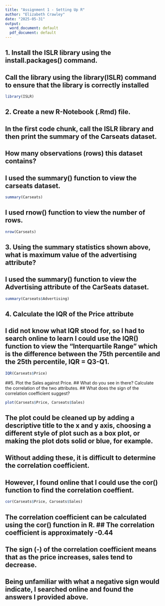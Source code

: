 ---
title: "Assignment 1 - Setting Up R"
author: "Elizabeth Crawley"
date: "2025-05-31"
output:
  word_document: default
  pdf_document: default
---

## 1. Install the ISLR library using the install.packages() command.
## Call the library using the library(ISLR) command to ensure that the library is correctly installed 

```{r}
library(ISLR)
```

## 2. Create a new R-Notebook (.Rmd) file. 
## In the first code chunk, call the ISLR library and then print the summary of the Carseats dataset. 
## How many observations (rows) this dataset contains?
## I used the summary() function to view the carseats dataset.
```{r}
summary(Carseats)
```

## I used rnow() function to view the number of rows.

```{r}
nrow(Carseats)
```

## 3. Using the summary statistics shown above, what is maximum value of the advertising attribute?
## I used the summary() function to view the Advertising attribute of the CarSeats dataset.

```{r}
summary(Carseats$Advertising)
```

## 4. Calculate the IQR of the Price attribute
## I did not know what IQR stood for, so I had to search online to learn I could use the IQR() function to view the "Interquartile Range" which is the difference between the 75th percentile and the 25th percentile, IQR = Q3-Q1. 

```{r}
IQR(Carseats$Price)
```

##5. Plot the Sales against Price. 
## What do you see in there? Calculate the correlation of the two attributes. 
## What does the sign of the correlation coefficient suggest?

```{r}
plot(Carseats$Price, Carseats$Sales)
```

## The plot could be cleaned up by adding a descriptive title to the x and y axis, choosing a different style of plot such as a box plot, or making the plot dots solid or blue, for example. 
## Without adding these, it is difficult to determine the correlation coefficient. 
## However, I found online that I could use the cor() function to find the correlation coeffient. 
```{r}
cor(Carseats$Price, Carseats$Sales)
```

## The correlation coefficient can be calculated using the cor() function in R. ## The correlation coefficient is approximately -0.44
## The sign (-) of the correlation coefficient means that as the price increases, sales tend to decrease. 
## Being unfamiliar with what a negative sign would indicate, I searched online and found the answers I provided above.

